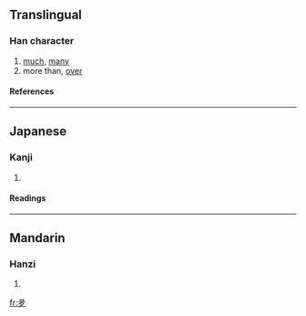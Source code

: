 {{see|多}}

==Translingual==
===Han character===
{{Han char|rn=36|rad=夕|as=03|sn=6|four=|canj=弓一一弓 (NMMN)}}
# [[much]], [[many]]
# more than, [[over]]
====References====
{{Han ref|kx=0246.151|dkj=05759|dj=0490.030|hdz=20863.010|uh=591B|ud=22811}}
----
==Japanese==
===Kanji===
{{ja-kanji|grade=|rs=夕03}}
# {{defn|Japanese}} 
====Readings====
{{ja-readings|on=[[た]] (ta)|kun=[[おおし]] (ooshi), [[まさる]] (masaru), [[まさに]] (masani)}}
----
==Mandarin==
===Hanzi===
{{cmn-hanzi|pin=[[duō]] (duo1)|wg=to<sup>1</sup>}}
# {{defn|Mandarin}}

[[fr:夛]]